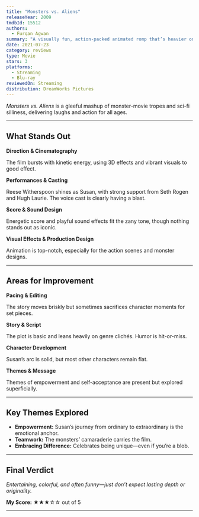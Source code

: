 ```yaml
---
title: "Monsters vs. Aliens"
releaseYear: 2009
tmdbId: 15512
authors:
  - Furqan Agwan
summary: "A visually fun, action-packed animated romp that’s heavier on spectacle than lasting substance."
date: 2021-07-23
category: reviews
type: Movie
stars: 3
platforms:
  - Streaming
  - Blu-ray
reviewedOn: Streaming
distribution: DreamWorks Pictures
---
```


_Monsters vs. Aliens_ is a gleeful mashup of monster-movie tropes and sci-fi silliness, delivering laughs and action for all ages.

---

## What Stands Out

**Direction & Cinematography**

The film bursts with kinetic energy, using 3D effects and vibrant visuals to good effect.

**Performances & Casting**

Reese Witherspoon shines as Susan, with strong support from Seth Rogen and Hugh Laurie. The voice cast is clearly having a blast.

**Score & Sound Design**

Energetic score and playful sound effects fit the zany tone, though nothing stands out as iconic.

**Visual Effects & Production Design**

Animation is top-notch, especially for the action scenes and monster designs.

---

## Areas for Improvement

**Pacing & Editing**

The story moves briskly but sometimes sacrifices character moments for set pieces.

**Story & Script**

The plot is basic and leans heavily on genre clichés. Humor is hit-or-miss.

**Character Development**

Susan’s arc is solid, but most other characters remain flat.

**Themes & Message**

Themes of empowerment and self-acceptance are present but explored superficially.

---

## Key Themes Explored

- **Empowerment:** Susan’s journey from ordinary to extraordinary is the emotional anchor.
- **Teamwork:** The monsters’ camaraderie carries the film.
- **Embracing Difference:** Celebrates being unique—even if you’re a blob.

---

## Final Verdict

_Entertaining, colorful, and often funny—just don’t expect lasting depth or originality._

**My Score:** ★★★☆☆ out of 5

---
